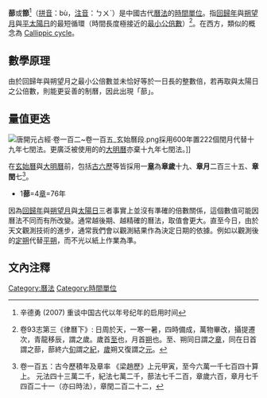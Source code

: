 {{Link style|time=2015-12-12T05:12:50+00:00}}
'''蔀'''或'''篰'''<ref>辛德勇 (2007) 重谈中国古代以年号纪年的启用时间</ref>（[[拼音|拼音]]：bù，[[注音|注音]]：ㄅㄨˋ）是中國古代[[曆法|曆法]]的[[時間單位|時間單位]]。指[[回歸年|回歸年]]與[[朔望月|朔望月]]與[[平太陽日|平太陽日]]的最短循環（時間長度極接近的[[最小公倍數|最小公倍數]]）<ref>{{cite book | title=[[後漢書|後漢書]]}}卷93志第三《律曆下》: 日周於天，一寒一暑，四時備成，萬物畢改，攝提遷次，青龍移辰，謂之歲。歲首[[至點|至]]也，月首[[朔日|朔]]也。至、朔同日謂之[[章_(曆法)|章]]，同在日首謂之蔀，蔀終六[[旬|旬]]謂之[[紀_(曆法)|紀]]，[[歲星紀年|歲]]朔又復謂之[[元_(曆法)|元]]。</ref>。在西方，類似的概念為 [[:en:Callippic_cycle|Callippic cycle]]。

==數學原理==
由於回歸年與朔望月之最小公倍數並未恰好等於一日長的整數倍，若再取與太陽日之公倍數，則能更妥善的制曆，因此出現「蔀」。

==量值更迭==
[[File:唐開元占經·卷一百二~卷一百五_玄始曆段.png|thumb]]採用600年置222個閏月代替十九年七閏法。更廣泛被使用的的[[大明曆_(祖沖之)|大明曆]]亦棄十九年七閏法。]]

在[[玄始曆|玄始曆]]與[[大明曆_(祖沖之)|大明曆]]前，包括[[古六歷|古六歷]]等皆採用一'''[[章_(曆法)|章]]'''為'''章歲'''十九、'''章月'''二百三十五、'''章閏'''七<ref>{{cite book | title=[[開元占經|開元占經]] | author=[[瞿曇悉達|瞿曇悉達]]}} 卷一百五：古今歷積年及章率
《梁趙歷》上元甲寅，至今六萬一千七百四十算上。
元法四十三萬二千，紀法七萬二千，蔀法七千二百，章歲六百，章月七千四百二十一（亦曰時法），章閏二百二十二，</ref>。
*1'''蔀'''=4[[章_(曆法)|章]]=76年

因為[[回歸年|回歸年]]與[[朔望月|朔望月]]與[[太陽日|太陽日]]三者事實上並沒有準確的倍數關係，這個數值可能因曆法不同而有所改變。通常越後期、越精確的曆法，取值會更大。直至今日，由於天文觀測技術的進步，通常我們會以觀測結果作為決定日期的依據。例如以觀測後的[[定朔|定朔]]代替[[平朔|平朔]]，而不光以紙上作業為準。

==文內注釋==
{{reflist}}

{{時間}}

[[Category:曆法|Category:曆法]]
[[Category:時間單位|Category:時間單位]]